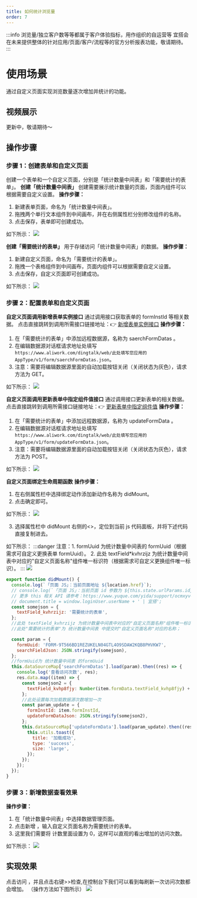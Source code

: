 ```yaml
---
title: 如何统计浏览量
order: 7
---
```


:::info
浏览量/独立客户数等等都属于客户体验指标，用作组织的自运营等
宜搭会在未来提供整体的针对应用/页面/客户/流程等的官方分析报表功能，敬请期待。
:::

# 使用场景

通过自定义页面实现浏览数量逐次增加并统计的功能。

## 视频展示

更新中，敬请期待～

## 操作步骤

### 步骤 1：创建表单和自定义页面

创建一个表单和一个自定义页面，分别是「统计数量中间表」和「需要统计的表单」。
**创建「统计数量中间表」**
创建需要展示统计数量的页面，页面内组件可以根据需要自定义设置。
**操作步骤：**

1. 新建表单页面，命名为「统计数量中间表」。
2. 拖拽两个单行文本组件到中间画布，并在右侧属性栏分别修改组件的名称。
3. 点击保存，表单即可创建成功。

如下所示：
![](https://img.alicdn.com/imgextra/i4/O1CN01IwMJut1HSIAD1GDLF_!!6000000000756-2-tps-1906-888.png_.webp)

**创建「需要统计的表单」**
用于存储访问「统计数量中间表」的数据。
**操作步骤：**

1. 新建自定义页面，命名为「需要统计的表单」。
2. 拖拽一个表格组件到中间画布，页面内组件可以根据需要自定义设置。
3. 点击保存，自定义页面即可创建成功。

如下所示：
![](https://img.alicdn.com/imgextra/i1/O1CN01lQEk5Y1LkqfqXtcT9_!!6000000001338-2-tps-1912-886.png_.webp)

### 步骤 2：配置表单和自定义页面

**自定义页面调用新增表单实例接口**
通过调用接口获取表单的 formInstId 等相关数据。
点击直接跳转到调用所需接口链接地址：👉 [新增表单实例接口](https://www.yuque.com/yida/support/aql605#oi5tzg)
**操作步骤：**

1. 在「需要统计的表单」中添加远程数据源，名称为 saerchFormDatas 。
2. 在编辑数据源对话框请求地址处填写 `https://www.aliwork.com/dingtalk/web/此处填写您应用的AppType/v1/form/saerchFormDatas.json`。
3. 注意：需要将编辑数据源里面的自动加载按钮关闭（关闭状态为灰色），请求方法为 GET。

如下所示：
![](https://img.alicdn.com/imgextra/i1/O1CN01GDr8yB26YHkhhh6aO_!!6000000007673-2-tps-1912-887.png_.webp)

**自定义页面调用更新表单中指定组件值接口**
通过调用接口更新表单的相关数据。
点击直接跳转到调用所需接口链接地址：👉 [更新表单中指定组件值](https://www.yuque.com/yida/support/aql605#vGtpN)
**操作步骤：**

1. 在「需要统计的表单」中添加远程数据源，名称为 updateFormData 。
2. 在编辑数据源对话框请求地址处填写 `https://www.aliwork.com/dingtalk/web/此处填写您应用的AppType/v1/form/updateFormData.json`。
3. 注意：需要将编辑数据源里面的自动加载按钮关闭（关闭状态为灰色），请求方法为 POST。

如下所示：
![](https://img.alicdn.com/imgextra/i2/O1CN01yjAPYa1oskMj1Npp7_!!6000000005281-2-tps-1913-882.png_.webp)

**自定义页面绑定生命周期函数**
**操作步骤：**

1. 在右侧属性栏中选择绑定动作添加新动作名称为 didMount。
2. 点击确定即可。

如下所示：
![](https://img.alicdn.com/imgextra/i3/O1CN01mul2Ik1qw4TAMdDTK_!!6000000005559-2-tps-1905-910.png_.webp)

3. 选择属性栏中 didMount 右侧的&lt;&gt;，定位到当前 js 代码面板，并将下述代码直接复制进去。

如下所示：
:::danger
注意：1. formUuid 为统计数量中间表的 formUuid（根据需求可自定义更换表单 formUuid）。 2. 此处 textField*kvhrzijz 为统计数量中间表中对应的"自定义页面名称"组件唯一标识符（根据需求可自定义更换组件唯一标识）。
:::
![](https://img.alicdn.com/imgextra/i3/O1CN01uQv91d1KPUau1byCb*!!6000000001156-2-tps-1916-895.png\_.webp)

```javascript
export function didMount() {
  console.log(`「页面 JS」：当前页面地址 ${location.href}`);
  // console.log(`「页面 JS」：当前页面 id 参数为 ${this.state.urlParams.id}`);
  // 更多 this 相关 API 请参考：https://www.yuque.com/yida/support/ocmxyv#OCEXd
  // document.title = window.loginUser.userName + ' | 宜搭';
  const somejson = {
    textField_kvhrzijz: '需要统计的表单',
  };
  //此处 textField_kvhrzijz 为统计数量中间表中对应的"自定义页面名称"组件唯一标识符；
  //此处"需要统计的表单"为 统计数量中间表 中提交时"自定义页面名称"对应的名称；

  const param = {
    formUuid: 'FORM-9T566BD1REZUKELN04GTL4O9SDAW2KQB8PHVKW7',
    searchFieldJson: JSON.stringify(somejson),
  };
  //formUuid为 统计数量中间表 的formUuid
  this.dataSourceMap['searchFormDatas'].load(param).then((res) => {
    console.log('查看访问次数', res);
    res.data.map((item) => {
      const somejson2 = {
        textField_kvhp8fjy: Number(item.formData.textField_kvhp8fjy) + 1,
      };
      //此处设置每次加载数据源次数增加一次
      const param_update = {
        formInstId: item.formInstId,
        updateFormDataJson: JSON.stringify(somejson2),
      };
      this.dataSourceMap['updateFormData'].load(param_update).then((res) => {
        this.utils.toast({
          title: '加载成功',
          type: 'success',
          size: 'large',
        });
      });
    });
  });
}
```

### 步骤 3：新增数据查看效果

**操作步骤：**

1. 在「统计数量中间表」中选择数据管理页面。
2. 点击新增 ，输入自定义页面名称为需要统计的表单。
3. 这里我们需要将 计数里面设置为 0，这样可以直观的看出增加的访问次数。

如下所示：
![](https://img.alicdn.com/imgextra/i4/O1CN01yngUCK1y9XQYppC6f_!!6000000006536-2-tps-1899-886.png_.webp)

## 实现效果

点击访问 ，并且点击右键>>检查,在控制台下我们可以看到每刷新一次访问次数都会增加。
（操作方法如下图所示）
![](https://img.alicdn.com/imgextra/i1/O1CN01Ju2S7V1cBtvIWvYz3_!!6000000003563-2-tps-2320-1308.png_.webp)

